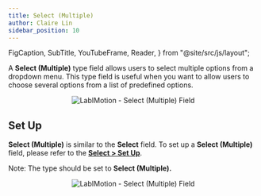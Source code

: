 ```yaml
---
title: Select (Multiple)
author: Claire Lin
sidebar_position: 10
---
```


  FigCaption,
  SubTitle,
  YouTubeFrame,
  Reader,
} from "@site/src/js/layout";

<Reader text="Designer" />

A **Select (Multiple)** type field allows users to select multiple options from a dropdown menu. This type field is useful when you want to allow users to choose several options from a list of predefined options.

<p align="center">
  <img src={fieldSelectOptions} alt="LabIMotion - Select (Multiple) Field" />
  <FigCaption text="Select (Multiple) field type" />
</p>

## Set Up

**Select (Multiple)** is similar to the **Select** field. To set up a **Select (Multiple)** field, please refer to the [**Select > Set Up**](/labimotion/designer/components/fields/types/select#set-up).

Note: The type should be set to **Select (Multiple).**

<p align="center">
  <img src={fieldSelect} alt="LabIMotion - Select (Multiple) Field" />
  <FigCaption text="Select (Multiple) field type" />
</p>
